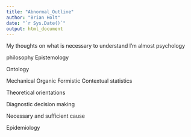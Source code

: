 ```yaml
---
title: "Abnormal_Outline"
author: "Brian Holt"
date: "`r Sys.Date()`"
output: html_document
---
```

My thoughts on what is necessary to understand I'm almost psychology

 philosophy 
 Epistemology

 Ontology

 Mechanical
 Organic
 Formistic
 Contextual
 statistics

 Theoretical orientations

 Diagnostic decision making

 Necessary and sufficient cause

 Epidemiology 
